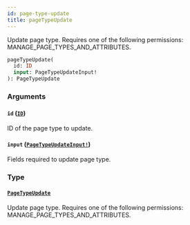 ```yaml
---
id: page-type-update
title: pageTypeUpdate
---
```


Update page type. Requires one of the following permissions: MANAGE_PAGE_TYPES_AND_ATTRIBUTES.

```graphql
pageTypeUpdate(
  id: ID
  input: PageTypeUpdateInput!
): PageTypeUpdate

```

### Arguments

#### `id` ([`ID`](../../../developer/api-reference/scalars/id))

ID of the page type to update.

#### `input` ([`PageTypeUpdateInput!`](../../../developer/api-reference/inputs/page-type-update-input))

Fields required to update page type.

### Type

#### [`PageTypeUpdate`](../../../developer/api-reference/objects/page-type-update)

Update page type. Requires one of the following permissions: MANAGE_PAGE_TYPES_AND_ATTRIBUTES.
